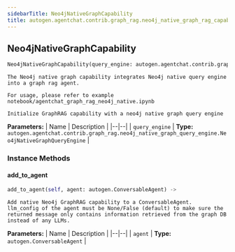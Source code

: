 ```yaml
---
sidebarTitle: Neo4jNativeGraphCapability
title: autogen.agentchat.contrib.graph_rag.neo4j_native_graph_rag_capability.Neo4jNativeGraphCapability
---
```

<h2 id="autogen.agentchat.contrib.graph_rag.neo4j_native_graph_rag_capability.Neo4jNativeGraphCapability" class="doc doc-heading">
    <code class="doc-symbol doc-symbol-heading doc-symbol-class"></code>
    <span class="doc doc-object-name doc-class-name">Neo4jNativeGraphCapability</span>
    <a href="#autogen.agentchat.contrib.graph_rag.neo4j_native_graph_rag_capability.Neo4jNativeGraphCapability" class="headerlink" title="Permanent link"></a>
</h2>

```python
Neo4jNativeGraphCapability(query_engine: autogen.agentchat.contrib.graph_rag.neo4j_native_graph_query_engine.Neo4jNativeGraphQueryEngine)
```

    The Neo4j native graph capability integrates Neo4j native query engine into a graph rag agent.
    
    For usage, please refer to example notebook/agentchat_graph_rag_neo4j_native.ipynb
    
    Initialize GraphRAG capability with a neo4j native graph query engine

<b>Parameters:</b>
| Name | Description |
|--|--|
| `query_engine` | **Type:** `autogen.agentchat.contrib.graph_rag.neo4j_native_graph_query_engine.Neo4jNativeGraphQueryEngine` |

### Instance Methods

<code class="doc-symbol doc-symbol-heading doc-symbol-method"></code>
#### add_to_agent
<a href="#autogen.agentchat.contrib.graph_rag.neo4j_native_graph_rag_capability.Neo4jNativeGraphCapability.add_to_agent" class="headerlink" title="Permanent link"></a>

```python
add_to_agent(self, agent: autogen.ConversableAgent) -> 
```

    Add native Neo4j GraphRAG capability to a ConversableAgent.
    llm_config of the agent must be None/False (default) to make sure the returned message only contains information retrieved from the graph DB instead of any LLMs.

<b>Parameters:</b>
| Name | Description |
|--|--|
| `agent` | **Type:** `autogen.ConversableAgent` |

<br />